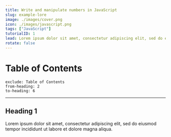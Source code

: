 ```yaml
---
title: Write and manipulate numbers in JavaScript
slug: example-lore
image: ./images/cover.png
icon: ./images/javascript.png
tags: ["JavaScript"]
tutorialID: 1
lead: Lorem ipsum dolor sit amet, consectetur adipiscing elit, sed do eiusmod tempor incididunt ut labore et dolore magna aliqua.
rotate: false
---
```


# Table of Contents

```toc
exclude: Table of Contents
from-heading: 2
to-heading: 6
```

---

## Heading 1

Lorem ipsum dolor sit amet, consectetur adipiscing elit, sed do eiusmod tempor incididunt ut labore et dolore magna aliqua.
